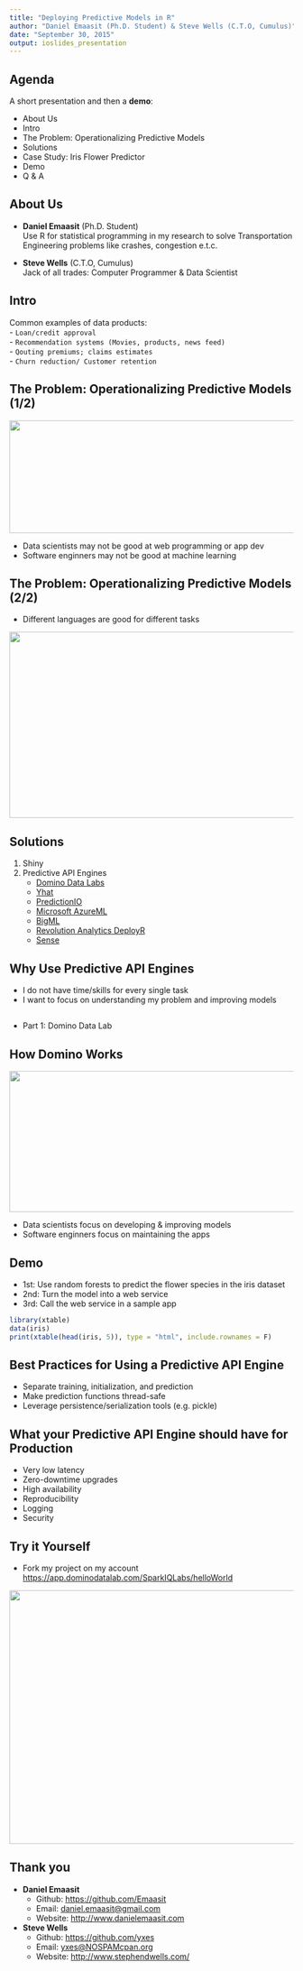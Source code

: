 ```yaml
---
title: "Deploying Predictive Models in R"
author: "Daniel Emaasit (Ph.D. Student) & Steve Wells (C.T.O, Cumulus)"
date: "September 30, 2015"
output: ioslides_presentation
---
```


## Agenda

A short presentation and then a **demo**:

- About Us
- Intro
- The Problem: Operationalizing Predictive Models
- Solutions
- Case Study: Iris Flower Predictor
- Demo
- Q & A

## About Us

- **Daniel Emaasit** (Ph.D. Student)  
Use R for statistical programming in my research to solve Transportation Engineering problems like crashes, congestion e.t.c.

- **Steve Wells** (C.T.O, Cumulus)  
Jack of all trades: Computer Programmer & Data Scientist

## Intro

Common examples of data products:   
- `Loan/credit approval`  
- `Recommendation systems (Movies, products, news feed)`  
- `Qouting premiums; claims estimates`  
- `Churn reduction/ Customer retention`  


## The Problem: Operationalizing Predictive Models (1/2)
<img src="image/friction2.png" height="200px" width="800px" />

- Data scientists may not be good at web programming or app dev  
- Software enginners may not be good at machine learning


## The Problem: Operationalizing Predictive Models (2/2)

- Different languages are good for different tasks

<img src="image/different-langs.png" height="330px" width="800px" />


## Solutions
1. Shiny
2. Predictive API Engines
     + [Domino Data Labs](http://dominodatalab.com)
     + [Yhat](https://www.yhathq.com)
     + [PredictionIO](https://prediction.io)
     + [Microsoft AzureML](https://azure.microsoft.com/en-us/services/machine-learning)
     + [BigML](https://bigml.com)
     + [Revolution Analytics DeployR](http://deployr.revolutionanalytics.com)
     + [Sense](https://sense.io)
     

## Why Use Predictive API Engines
- I do not have time/skills for every single task
- I want to focus on understanding my problem and improving models


## 
- Part 1: Domino Data Lab

     
## How Domino Works
<img src="image/how-domino-works.png" height="250px" width="800px" />

- Data scientists focus on developing & improving models  
- Software enginners focus on maintaining the apps


## Demo
- 1st: Use random forests to predict the flower species in the iris dataset
- 2nd: Turn the model into a web service
- 3rd: Call the web service in a sample app
```r
library(xtable)
data(iris)
print(xtable(head(iris, 5)), type = "html", include.rownames = F)
```

## Best Practices for Using a Predictive API Engine
- Separate training, initialization, and prediction
- Make prediction functions thread-safe
- Leverage persistence/serialization tools (e.g. pickle)


## What your Predictive API Engine should have for Production
- Very low latency
- Zero-downtime upgrades
- High availability
- Reproducibility
- Logging
- Security


## Try it Yourself
- Fork my project on my account [https://app.dominodatalab.com/SparkIQLabs/helloWorld](https://app.dominodatalab.com/SparkIQLabs/helloWorld)

<img src="image/fork-my-acc.png" height="450px" width="650px" />


## Thank you
- **Daniel Emaasit**
    + Github: [https://github.com/Emaasit](https://github.com/Emaasit)
    + Email: [daniel.emaasit@gmail.com](mailto:daniel.emaasit@gmail.com)
    + Website: [http://www.danielemaasit.com](http://www.danielemaasit.com)


- **Steve Wells**  
    + Github: [https://github.com/yxes](https://github.com/yxes)
    + Email: [yxes@NOSPAMcpan.org](mailto:yxes@NOSPAMcpan.org)
    + Website: [http://www.stephendwells.com/](http://www.stephendwells.com/)